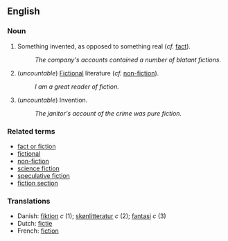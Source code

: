 == English ==

=== Noun ===

# Something invented, as opposed to something real (''cf.'' [[fact]]).
#: ''The company's accounts contained a number of blatant fictions.''
# (''uncountable'') [[fictional|Fictional]] literature (''cf.'' [[non-fiction]]).
#: ''I am a great reader of fiction.''
# (''uncountable'') Invention.
#: ''The janitor's account of the crime was pure fiction.''

=== Related terms ===

*[[fact or fiction]]
*[[fictional]]
*[[non-fiction]]
*[[science fiction]]
*[[speculative fiction]]
*[[fiction section]]

===Translations===
*Danish: [[fiktion]] ''c'' (1); [[skønlitteratur]] ''c'' (2); [[fantasi]] ''c'' (3)
*Dutch: [[fictie]]
*French: [[fiction]]